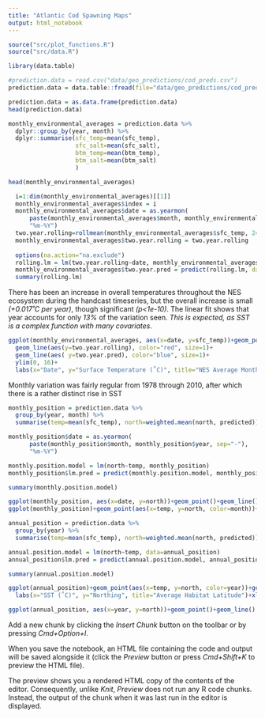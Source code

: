 ```yaml
---
title: "Atlantic Cod Spawning Maps"
output: html_notebook
---
```



```r
source("src/plot_functions.R")
source("src/data.R")

library(data.table)
```

```r
#prediction.data = read.csv("data/geo_predictions/cod_preds.csv")
prediction.data = data.table::fread(file="data/geo_predictions/cod_preds.csv")

prediction.data = as.data.frame(prediction.data)
head(prediction.data)
```
```r
monthly_environmental_averages = prediction.data %>% 
  dplyr::group_by(year, month) %>% 
  dplyr::summarise(sfc_temp=mean(sfc_temp),
                   sfc_salt=mean(sfc_salt),
                   btm_temp=mean(btm_temp),
                   btm_salt=mean(btm_salt)
                   )

head(monthly_environmental_averages)

```
```r
  i=1:dim(monthly_environmental_averages)[[1]]
  monthly_environmental_averages$index = i
  monthly_environmental_averages$date = as.yearmon(
      paste(monthly_environmental_averages$month, monthly_environmental_averages$year, sep="-"), 
      "%m-%Y")
  two.year.rolling=rollmean(monthly_environmental_averages$sfc_temp, 24, na.pad=TRUE)
  monthly_environmental_averages$two.year.rolling = two.year.rolling
  
  options(na.action="na.exclude")
  rolling.lm = lm(two.year.rolling~date, monthly_environmental_averages)
  monthly_environmental_averages$two.year.pred = predict(rolling.lm, data=monthly_environmental_averages)
  summary(rolling.lm)

```
There has been an increase in overall temperatures throughout the NES ecosystem during the handcast timeseries, but the overall increase is small *(+0.017˚C per year)*, though significant *(p<1e-10)*. The linear fit shows that year accounts for only *13%* of the variation seen. _This is expected, as SST is a complex function with many covariates._ 

```r
ggplot(monthly_environmental_averages, aes(x=date, y=sfc_temp))+geom_point()+geom_line()+
  geom_line(aes(y=two.year.rolling), color="red", size=1)+
  geom_line(aes( y=two.year.pred), color="blue", size=1)+
  ylim(0, 16)+
  labs(x="Date", y="Surface Temperature (˚C)", title="NES Average Monthly Surface Temperature (1978-2016)")
```
Monthly variation was fairly regular from 1978 through 2010, after which there is a rather distinct rise in SST

```r
monthly_position = prediction.data %>% 
  group_by(year, month) %>% 
  summarise(temp=mean(sfc_temp), north=weighted.mean(north, predicted))

monthly_position$date = as.yearmon(
      paste(monthly_position$month, monthly_position$year, sep="-"), 
      "%m-%Y")

monthly.position.model = lm(north~temp, monthly_position)
monthly_position$lm.pred = predict(monthly.position.model, monthly_position)

summary(monthly.position.model)
```
```r
ggplot(monthly_position, aes(x=date, y=north))+geom_point()+geom_line()
ggplot(monthly_position)+geom_point(aes(x=temp, y=north, color=month))+geom_line(aes(x=temp, y=lm.pred), color="red")
```
```r
annual_position = prediction.data %>% 
  group_by(year) %>% 
  summarise(temp=mean(sfc_temp), north=weighted.mean(north, predicted))

annual.position.model = lm(north~temp, data=annual_position)
annual_position$lm.pred = predict(annual.position.model, annual_position)

summary(annual.position.model)
```
```r
ggplot(annual_position)+geom_point(aes(x=temp, y=north, color=year))+geom_line(aes(x=temp, y=lm.pred))+
  labs(x="SST (˚C)", y="Northing", title="Average Habitat Latitude")+xlim(7, 10)

ggplot(annual_position, aes(x=year, y=north))+geom_point()+geom_line()
```


Add a new chunk by clicking the *Insert Chunk* button on the toolbar or by pressing *Cmd+Option+I*.

When you save the notebook, an HTML file containing the code and output will be saved alongside it (click the *Preview* button or press *Cmd+Shift+K* to preview the HTML file). 

The preview shows you a rendered HTML copy of the contents of the editor. Consequently, unlike *Knit*, *Preview* does not run any R code chunks. Instead, the output of the chunk when it was last run in the editor is displayed.

